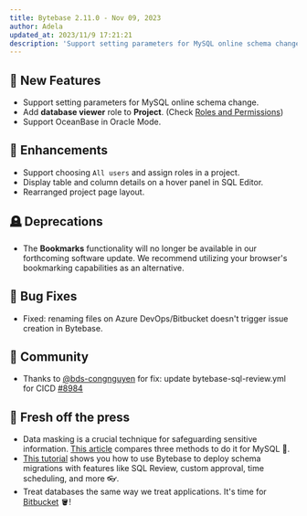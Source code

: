 ```yaml
---
title: Bytebase 2.11.0 - Nov 09, 2023
author: Adela
updated_at: 2023/11/9 17:21:21
description: 'Support setting parameters for MySQL online schema change.'
---
```



## 🚀 New Features

- Support setting parameters for MySQL online schema change.
- Add **database viewer** role to **Project**. (Check [Roles and Permissions](/administration/roles))
- Support OceanBase in Oracle Mode.

## 🎄 Enhancements

- Support choosing `All users` and assign roles in a project.
- Display table and column details on a hover panel in SQL Editor.
- Rearranged project page layout.

## 🪦 Deprecations

- The **Bookmarks** functionality will no longer be available in our forthcoming software update. We recommend utilizing your browser's bookmarking capabilities as an alternative.

## 🐞 Bug Fixes

- Fixed: renaming files on Azure DevOps/Bitbucket doesn't trigger issue creation in Bytebase.

## 🎠 Community

- Thanks to [@bds-congnguyen](https://github.com/bds-congnguyen) for fix: update bytebase-sql-review.yml for CICD [#8984](https://github.com/bytebase/bytebase/pull/8984)

## 📰 Fresh off the press

- Data masking is a crucial technique for safeguarding sensitive information. [This article](https://www.bytebase.com/blog/mysql-data-masking/) compares three methods to do it for MySQL 🐬.
- [This tutorial](/tutorials/deploy-schema-migration/) shows you how to use Bytebase to deploy schema migrations with features like SQL Review, custom approval, time scheduling, and more 👓.
- Treat databases the same way we treat applications. It's time for [Bitbucket](/tutorials/gitops-bitbucket-workflow/) 🪣!

<InstallUpgrade />
